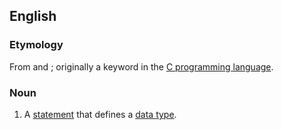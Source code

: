 ==English==

===Etymology===
From {{term|type}} and {{term|definition}}; originally a keyword in the [[w:C programming language|C programming language]].

===Noun===
{{en-noun}}

# {{computing}} A [[statement]] that defines a [[data type]].
